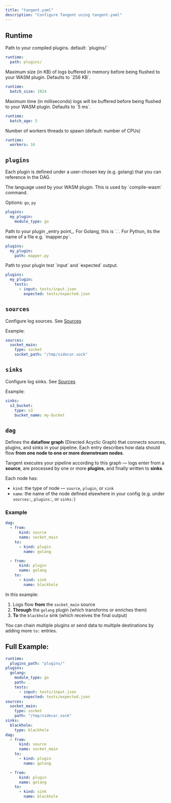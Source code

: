 ```yaml
---
title: "tangent.yaml"
description: "Configure Tangent using tangent.yaml"
---
```


## Runtime
<ParamField path="plugins_path" type="string">
  Path to your compiled plugins. default: `plugins/`

```yaml tangent.yaml icon=settings
runtime:
  path: plugins/
```
</ParamField>

<ParamField path="batch_size" type="int">
Maximum size (in KB) of logs buffered in memory before being flushed to your WASM plugin.  
Defaults to `256 KB`.

```yaml tangent.yaml icon=settings
runtime:
  batch_size: 1024
```
</ParamField>


<ParamField path="batch_age" type="int">
Maximum time (in milliseconds) logs will be buffered before being flushed to your WASM plugin.  
Defaults to `5 ms`.


```yaml tangent.yaml icon=settings
runtime:
  batch_age: 5
```
</ParamField>

<ParamField path="workers" type="int">
Number of workers threads to spawn (default: number of CPUs)

```yaml tangent.yaml icon=settings
runtime:
  workers: 16
```
</ParamField>

## `plugins`

Each plugin is defined under a user-chosen key (e.g. golang) that you can reference in the DAG.

<ParamField path="module_type" type="string" required>
The language used by your WASM plugin. This is used by `compile-wasm` command.

Options: `go`, `py`

```yaml tangent.yaml icon=settings
plugins:
  my_plugin:
    module_type: go
```
</ParamField>


<ParamField path="path" type="string" required>
Path to your plugin _entry point_. For Golang, this is `.`. For Python, its the name of a file e.g. `mapper.py`.

```yaml tangent.yaml icon=settings
plugins:
  my_plugin:
    path: mapper.py
```
</ParamField>

<ParamField path="tests" type="map">
Path to your plugin test `input` and `expected` output. 


```yaml tangent.yaml icon=settings
plugins:
  my_plugin:
    tests:
      - input: tests/input.json
        expected: tests/expected.json
```
</ParamField>

## `sources`

Configure log sources. See [Sources](/sources/overview)

Example:

```yaml tangent.yaml icon=settings
sources:
  socket_main:
    type: socket
    socket_path: "/tmp/sidecar.sock"
```

## `sinks`

Configure log sinks. See [Sources](/sinks/overview)

Example:

```yaml tangent.yaml icon=settings
sinks:
  s3_bucket:
    type: s3
    bucket_name: my-bucket
```

## `dag`

Defines the **dataflow graph** (Directed Acyclic Graph) that connects sources, plugins, and sinks in your pipeline.
Each entry describes how data should flow **from one node to one or more downstream nodes**.

Tangent executes your pipeline according to this graph — logs enter from a **source**, are processed by one or more **plugins**, and finally written to **sinks**.

Each node has:

* `kind`: the type of node — `source`, `plugin`, or `sink`
* `name`: the name of the node defined elsewhere in your config (e.g. under `sources:`, `plugins:`, or `sinks:`)

### Example

```yaml tangent.yaml icon=settings
dag:
  - from:
      kind: source
      name: socket_main
    to:
      - kind: plugin
        name: golang

  - from:
      kind: plugin
      name: golang
    to:
      - kind: sink
        name: blackhole
```

In this example:

1. Logs flow **from** the `socket_main` source
2. **Through** the `golang` plugin (which transforms or enriches them)
3. **To** the `blackhole` sink (which receives the final output)

You can chain multiple plugins or send data to multiple destinations by adding more `to:` entries.


## Full Example:

```yaml tangent.yaml icon=settings
runtime:
  plugins_path: "plugins/"
plugins:
  golang:
    module_type: go
    path: .
    tests:
      - input: tests/input.json
        expected: tests/expected.json
sources:
  socket_main:
    type: socket
    path: "/tmp/sidecar.sock"
sinks:
  blackhole:
    type: blackhole
dag:
  - from:
      kind: source
      name: socket_main
    to:
      - kind: plugin
        name: golang

  - from:
      kind: plugin
      name: golang
    to:
      - kind: sink
        name: blackhole
```